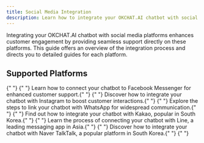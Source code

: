```yaml
---
title: Social Media Integration
description: Learn how to integrate your OKCHAT.AI chatbot with social media platforms like Facebook Messenger, Instagram, WhatsApp, Kakao, Line, and Naver TalkTalk.
---
```


Integrating your OKCHAT.AI chatbot with social media platforms enhances customer engagement by providing seamless support directly on these platforms. This guide offers an overview of the integration process and directs you to detailed guides for each platform.

## Supported Platforms

<CardGroup cols={2}>
  {" "}
  <Card
    title="Facebook Messenger Integration"
    icon="facebook"
    href="/social-media/facebook-messenger"
  >
    {" "}
    Learn how to connect your chatbot to Facebook Messenger for enhanced customer
    support.{" "}
  </Card> <Card
    title="Instagram Integration"
    icon="instagram"
    href="/social-media/instagram"
  >
    {" "}
    Discover how to integrate your chatbot with Instagram to boost customer interactions.{" "}
  </Card> <Card
    title="WhatsApp Integration"
    icon="whatsapp"
    href="/social-media/whatsapp"
  >
    {" "}
    Explore the steps to link your chatbot with WhatsApp for widespread communication.{" "}
  </Card> <Card
    title="Kakao Integration"
    icon="message"
    href="/social-media/kakao"
  >
    {" "}
    Find out how to integrate your chatbot with Kakao, popular in South Korea.{" "}
  </Card> <Card title="Line Integration" icon="line" href="/social-media/line">
    {" "}
    Learn the process of connecting your chatbot with Line, a leading messaging app
    in Asia.{" "}
  </Card> <Card
    title="Naver TalkTalk Integration"
    icon="comment"
    href="/social-media/naver-talktalk"
  >
    {" "}
    Discover how to integrate your chatbot with Naver TalkTalk, a popular platform
    in South Korea.{" "}
  </Card>{" "}
</CardGroup>
